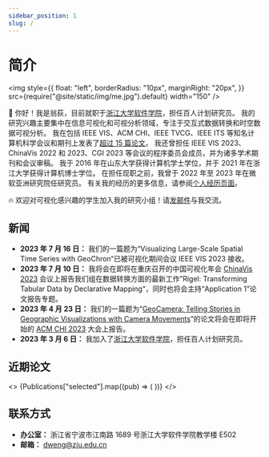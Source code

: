 ```yaml
---
sidebar_position: 1
slug: /
---
```



# 简介

<img
  style={{
    float: "left",
    borderRadius: "10px",
    marginRight: "20px",
  }}
  src={require("@site/static/img/me.jpg").default}
  width="150"
/>

👋 你好！我是翁荻，目前就职于[浙江大学软件学院](http://www.cst.zju.edu.cn)，担任百人计划研究员。
我的研究兴趣主要集中在信息可视化和可视分析领域，专注于交互式数据转换和时空数据可视分析。
我在包括 IEEE VIS、ACM CHI、IEEE TVCG、IEEE ITS 等知名计算机科学会议和期刊上发表了[超过 15 篇论文](./Publications)。
我还曾担任 IEEE VIS 2023、ChinaVis 2022 和 2023、CGI 2023 等会议的程序委员会成员，并为诸多学术期刊和会议审稿。
我于 2016 年在山东大学获得计算机学士学位，并于 2021 年在浙江大学获得计算机博士学位。
在担任现职之前，我曾于 2022 年至 2023 年在微软亚洲研究院任研究员。
有关我的经历的更多信息，请参阅[个人经历页面](./experience)。

🔥 欢迎对可视化感兴趣的学生加入我的研究小组！请[发邮件](mailto:dweng@zju.edu.cn)与我交流。

## 新闻

- **2023 年 7 月 16 日：** 我们的一篇题为“Visualizing Large-Scale Spatial Time Series with GeoChron“已被可视化期间会议 IEEE VIS 2023 接收。
- **2023 年 7 月 10 日：** 我将会在即将在重庆召开的中国可视化年会 [ChinaVis 2023](https://chinavis.org/2023/) 会议上报告我们组在数据转换方面的最新工作”Rigel: Transforming Tabular Data by Declarative Mapping“，同时也将会主持“Application 1”论文报告专题。
- **2023 年 4 月 23 日：** 我们的一篇题为“[GeoCamera: Telling Stories in Geographic Visualizations with Camera Movements](https://dl.acm.org/doi/10.1145/3544548.3581470)”的论文将会在即将开始的 [ACM CHI 2023](https://chi2023.acm.org/) 大会上报告。
- **2023 年 3 月 6 日：** 我加入了[浙江大学软件学院](http://www.cst.zju.edu.cn/cstenglish/main.htm)，担任百人计划研究员。

## 近期论文

<>
  {Publications["selected"].map((pub) => (
    <Publication
      image={pub.image}
      authors={pub.authors}
      title={pub.title}
      venue={pub.venue}
      doi={pub.doi}
      key={pub.doi}
      abstract={pub.abstract}
    />
  ))}
</>

## 联系方式

- **办公室：** 浙江省宁波市江南路 1689 号浙江大学软件学院教学楼 E502
- **邮箱：** dweng@zju.edu.cn
